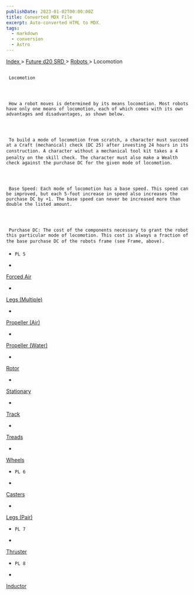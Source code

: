 ```yaml
---
publishDate: 2023-01-02T00:00:00Z
title: Converted MDX File
excerpt: Auto-converted HTML to MDX.
tags:
  - markdown
  - conversion
  - Astro
---
```







[
      Index
     ](-index)
     >
     [
      Future d20 SRD
     ](future-d20-srd-index)
     >
     [
      Robots
     ](future-d20-srd-robots-index)
     > Locomotion
    





## 
     Locomotion
    



     How a robot moves is determined by its means locomotion. Most robots have only one means of locomotion, each of which comes with its own advantages and disadvantages, as shown below.
    



     To build a mode of locomotion from scratch, a character must succeed at a Craft (mechanical) check (DC 25) after investing 24 hours in its construction. A character without a mechanical tool kit takes a 4 penalty on the skill check. The character must also make a Wealth check against the purchase DC for the given mode of locomotion.
    



     Base Speed: Each mode of locomotion has a base speed. This speed can be improved, but each 5-foot increase in speed also increases the purchase DC by +1. The base speed can never be increased more than double the listed amount.
    



     Purchase DC: The cost of the components necessary to grant the robot this particular mode of locomotion. This cost is always a fraction of the base purchase DC of the robots frame (see Frame, above).
    


- 
      PL 5
     
- 
[
        Forced Air
       ](future-d20-srd-robots-locomotion-forced-air)

- 
[
        Legs (Multiple)
       ](future-d20-srd-robots-locomotion-legs-multiple)

- 
[
        Propeller (Air)
       ](future-d20-srd-robots-locomotion-propeller-air)

- 
[
        Propeller (Water)
       ](future-d20-srd-robots-locomotion-propeller-water)

- 
[
        Rotor
       ](future-d20-srd-robots-locomotion-rotor)

- 
[
        Stationary
       ](future-d20-srd-robots-locomotion-stationary)

- 
[
        Track
       ](future-d20-srd-robots-locomotion-track)

- 
[
        Treads
       ](future-d20-srd-robots-locomotion-treads)

- 
[
        Wheels
       ](future-d20-srd-robots-locomotion-wheels)

- 
      PL 6
     
- 
[
        Casters
       ](future-d20-srd-robots-locomotion-casters)

- 
[
        Legs (Pair)
       ](future-d20-srd-robots-locomotion-legs-pair)

- 
      PL 7
     
- 
[
        Thruster
       ](future-d20-srd-robots-locomotion-thruster)

- 
      PL 8
     
- 
[
        Inductor
       ](future-d20-srd-robots-locomotion-inductor)





